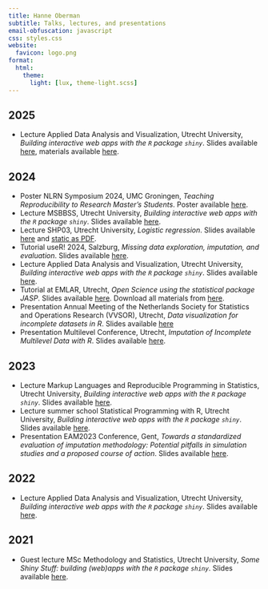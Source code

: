 ```yaml
---
title: Hanne Oberman 
subtitle: Talks, lectures, and presentations
email-obfuscation: javascript
css: styles.css
website: 
  favicon: logo.png
format:
  html:
    theme: 
      light: [lux, theme-light.scss]
---
```


<center>

<link rel=stylesheet href="https://cdnjs.cloudflare.com/ajax/libs/font-awesome/6.7.2/css/all.min.css">
<link rel=stylesheet href="https://cdn.jsdelivr.net/gh/jpswalsh/academicons@1/css/academicons.min.css">
<a rel="me" href="https://mastodon.social/@oberman"></a>

<a href=https://hanneoberman.github.io/ class="fa fa-home"></a>
<a href=https://www.uu.nl/staff/HIOberman class="fa fa-building"></a>
<a href=mailto:h.i.oberman@uu.nl class="fa fa-envelope"></a>
<a href=https://orcid.org/0000-0003-3276-2141 class="ai ai-orcid"></a>
<a href=https://github.com/hanneoberman/ class="fa-brands fa-github"></a>
<a href=https://www.linkedin.com/in/hanneoberman/ class="fa-brands fa-linkedin"></a>
<a href=https://mastodon.social/@oberman class="fa-brands fa-mastodon"></a>
<a href=https://twitter.com/hioberman class="fa-brands fa-twitter"></a>
<a href=https://bsky.app/profile/oberman.bsky.social class="fa-brands fa-bluesky"></a>

</center>

## 2025

- Lecture Applied Data Analysis and Visualization, Utrecht University,  *Building interactive web apps with the `R` package `shiny`*. Slides available [here](https://hanneoberman.github.io/presentations/2025/ADAV/shiny.pdf), materials available [here](https://github.com/hanneoberman/presentations/2025/ADAV).

## 2024

- Poster NLRN Symposium 2024, UMC Groningen, *Teaching Reproducibility to Research Master's Students*. Poster available [here](https://hanneoberman.github.io/presentations/2024/NLRN/poster.pdf).
- Lecture MSBBSS, Utrecht University, *Building interactive web apps with the `R` package `shiny`*. Slides available [here](https://hanneoberman.github.io/presentations/2024/markup/lecture.pdf).
- Lecture SHP03, Utrecht University, *Logistic regression*. Slides available [here](https://hanneoberman.github.io/presentations/2024/SHP03/logistic.html) and [static as PDF](https://hanneoberman.github.io/presentations/2024/SHP03/logistic.pdf).
- Tutorial useR! 2024, Salzburg, *Missing data exploration, imputation, and evaluation*. Slides available [here](https://hanneoberman.github.io/presentations/2024/useR/slides.html).
- Lecture Applied Data Analysis and Visualization, Utrecht University,  *Building interactive web apps with the `R` package `shiny`*. Slides available [here](https://hanneoberman.github.io/presentations/2024/ADAV/shiny.pdf).
- Tutorial at EMLAR, Utrecht, *Open Science using the statistical package JASP*. Slides available [here](https://hanneoberman.github.io/presentations/2024/EMLAR/OpenYourScience.pdf). Download all materials from [here](https://hanneoberman.github.io/presentations/2024/EMLAR/EMLAR.zip).
- Presentation Annual Meeting of the Netherlands Society for Statistics and Operations Research (VVSOR), Utrecht, *Data visualization for incomplete datasets in R*. Slides available [here](https://hanneoberman.github.io/presentations/2024/VVSOR/Data_visualization_for_incomplete_datasets_in_R.html)
- Presentation Multilevel Conference, Utrecht, *Imputation of Incomplete Multilevel Data with R*. Slides available [here](https://hanneoberman.github.io/presentations/2024/Multilevel/ImputationOfIncompleteMultilevelDataWithR.html).

## 2023

- Lecture Markup Languages and Reproducible Programming in Statistics, Utrecht University,  *Building interactive web apps with the `R` package `shiny`*. Slides available [here](https://hanneoberman.github.io/presentations/2023/MLaRPiS/lecture.pdf).
- Lecture summer school Statistical Programming with R, Utrecht University,  *Building interactive web apps with the `R` package `shiny`*. Slides available [here](https://hanneoberman.github.io/presentations/2023/R_summer_school/lecture.pdf).
- Presentation EAM2023 Conference, Gent, *Towards a standardized evaluation of imputation methodology: Potential pitfalls in simulation studies and a proposed course of action*. Slides available [here](https://hanneoberman.github.io/presentations/2023/EAM/presentation.html).

## 2022

- Lecture Applied Data Analysis and Visualization, Utrecht University, *Building interactive web apps with the `R` package `shiny`*. Slides available [here](https://hanneoberman.github.io/presentations/2022/shiny/Building interactive web apps.pdf).

## 2021

- Guest lecture MSc Methodology and Statistics, Utrecht University, *Some Shiny Stuff: building (web)apps with the `R` package `shiny`*. Slides available [here](https://hanneoberman.github.io/presentations/2021/shiny/static/shiny_guest_lecture_static.html).
